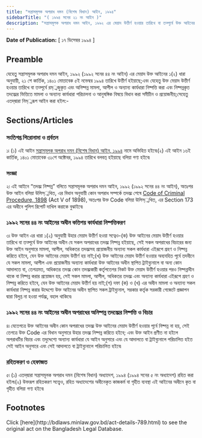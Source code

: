 ```yaml
---
title: "সন্ত্রাসমূলক অপরাধ দমন (বিশেষ বিধান) আইন, ১৯৯৪"
sidebarTitle: "( ১৯৯৪ সনের ২১ নং আইন )"
description: "সন্ত্রাসমূলক অপরাধ দমন আইন, ১৯৯২ এর মেয়াদ উত্তীর্ণ হওয়ার তারিখে বা তত্পূর্বে উক্ত আইনের অধীন রম্্নজুকৃত ও অনিষ্পন্ন মামলা, আপীল ও অন্যান্য কার্যধারা নিষ্পত্তি এবং নিষ্পন্নকৃত তদন্ত্মের ভিত্তিতে মামলা ও অন্যান্য কার্যধারা পরিচালনা ও আনুষংগিক বিষয়ে বিধান করার জন্য প্রণীত আইন৷"
---
```


**Date of Publication:** [ ১৭ ডিসেম্বর ১৯৯৪ ]

## Preamble

যেহেতু সন্ত্রাসমূলক অপরাধ দমন আইন, ১৯৯২ (১৯৯২ সনের ৪৪ নং আইন) এর মেয়াদ উক্ত আইনের ১(২) ধারা অনুযায়ী, ২১ শে কার্তিক, ১৪০১ মোতাবেক ৫ই নভেম্বর ১৯৯৪ তারিখে উত্তীর্ণ হইয়াছে;এবং যেহেতু উক্ত মেয়াদ উত্তীর্ণ হওয়ার তারিখে বা তত্পূর্বে রম্্নজুকৃত এবং অনিষ্পন্ন মামলা, আপীল ও অন্যান্য কার্যধারা নিষ্পত্তি করা এবং নিষ্পন্নকৃত তদন্ত্মের ভিত্তিতে মামলা ও অন্যান্য কার্যধারা পরিচালনা ও আনুষঙ্গিক বিষয়ে বিধান করা সমীচীন ও প্রয়োজনীয়;সেহেতু এতদ্‌দ্বারা নিম্্নরূপ আইন করা হইল:-

## Sections/Articles

### সংতিগপ্ত শিরোনামা ও প্রর্বতন

১৷ (১) এই আইন [সন্ত্রাসমূলক অপরাধ দমন (বিশেষ বিধান) আইন, ১৯৯৪](/act-789.html "সন্ত্রাসমূলক অপরাধ দমন (বিশেষ বিধান) আইন, ১৯৯৪") নামে অভিহিত হইবে৷(২) এই আইন ১৬ই কার্তিক, ১৪০১ মোতাবেক ৩১শে অক্টোবর, ১৯৯৪ তারিখে বলবত্ হইয়াছে বলিয়া গণ্য হইবে৷

### সংজ্ঞা

২৷ এই আইনে “তদন্ত্ম নিষ্পন্ন” বলিতে সন্ত্রাসমূলক অপরাধ দমন আইন, ১৯৯২ (১৯৯২ সনের ৪৪ নং আইন), অতঃপর উক্ত আইন বলিয়া উলিস্্নখিত, এর বিধান অনুযায়ী কোন অপরাধ সম্পর্কে তদন্ত্ম শেষে [Code of Criminal Procedure, 1898](/act-75.html "Code of Criminal Procedure, 1898") (Act V of 1898), অতঃপর উক্ত Code বলিয়া উলিস্্নখিত, এর Section 173 এর অধীনে পুলিশ রিপোর্ট দাখিল করাকে বুঝাইবে৷

### ১৯৯২ সনের ৪৪ নং আইনের অধীন কতিপয় কার্যধারা নিষ্পত্তিকরণ

৩৷ উক্ত আইন এর ধারা ১(২) অনুযায়ী উহার মেয়াদ উত্তীর্ণ হওয়া সত্বেও-(ক) উক্ত আইনের মেয়াদ উত্তীর্ণ হওয়ার তারিখে বা তত্পূর্বে উক্ত আইনের অধীন যে সকল অপরাধের তদন্ত্ম নিষ্পন্ন হইয়াছে, সেই সকল অপরাধের বিচারের জন্য উক্ত আইন অনুসারে মামলা, আপীল, অধিকতর তদন্ত্মসহ প্রয়োজনীয় অন্যান্য সকল কার্যধারা এইরূপে গ্রহণ ও নিষ্পন্ন করিতে হইবে, যেন উক্ত আইনের মেয়াদ উত্তীর্ণ হয় নাই;(খ) উক্ত আইনের মেয়াদ উত্তীর্ণ হওয়ার অব্যবহিত পূর্বে তদধীনে যে সকল মামলা, আপীল এবং প্রয়োজনীয় অন্যান্য কার্যধারা উক্ত আইনের অধীন স্থাপিত ট্রাইব্যুনালে বা অন্য কোন আদালতে বা, তেগত্রমত, অধিকতর তদন্ত্ম কোন তদন্ত্মকারী কর্তৃপতেগর নিকট উক্ত মেয়াদ উত্তীর্ণ হওয়ার পরও নিষ্পন্নাধীন থাকে বা নিষ্পন্ন করার প্রয়োজন হয়, সেই সকল মামলা, আপীল, অধিকতর তদন্ত্ম এবং অন্যান্য কার্যধারা এইরূপে গ্রহণ ও নিষ্পন্ন করিতে হইবে, যেন উক্ত আইনের মেয়াদ উত্তীর্ণ হয় নাই;(গ) দফা (ক) ও (খ) এর অধীন মামলা ও অন্যান্য সকল কার্যধারা নিষ্পন্ন করার উদ্দেশ্যে উক্ত আইনের অধীন স্থাপিত সকল ট্রাইব্যুনাল, সরকার কর্তৃক সরকারী গেজেটে প্রজ্ঞাপন দ্বারা বিলুপ্ত না হওয়া পর্যন্ত্ম, বহাল থাকিবে৷

### ১৯৯২ সনের ৪৪ নং আইনের অধীন অপরাধের অনিষ্পন্ন তদন্ত্মের নিষ্পত্তি ও বিচার

৪৷ যেতেগত্রে উক্ত আইনের অধীন কোন অপরাধের তদন্ত্ম উক্ত আইনের মেয়াদ উত্তীর্ণ হওয়ার পূর্বে নিষ্পন্ন না হয়, সেই তেগত্রে উক্ত Code এর বিধান অনুসারে উহার তদন্ত্ম নিষ্পন্ন করিতে হইবে; এবং উক্ত আইন প্রণীত না হইলে অপরাধটির বিচার এবং তদুদ্দেশ্যে অন্যান্য কার্যধারা যে আইন অনুসারে এবং যে আদালতে বা ট্রাইব্যুনালে পরিচালিত হইত সেই আইন অনুসারে এবং সেই আদালতে বা ট্রাইব্যুনালে পরিচালিত হইবে৷

### রহিতকরণ ও হেফাজত

৫৷ (১) এতদ্‌দ্বারা সন্ত্রাসমূলক অপরাধ দমন (বিশেষ বিধান) অধ্যাদেশ, ১৯৯৪ (১৯৯৪ সনের ৫ নং অধ্যাদেশ) রহিত করা হইল৷(২) উক্তরূপ রহিতকরণ সত্ত্বেও, রহিত অধ্যাদেশের অধীনেকৃত কাজকর্ম বা গৃহীত ব্যবস্থা এই আইনের অধীনে কৃত বা গৃহীত বলিয়া গণ্য হইবে৷

## Footnotes

<Note>
  Click [here](http://bdlaws.minlaw.gov.bd/act-details-789.html) to see the original act on the Bangladesh Legal Database.
</Note>

